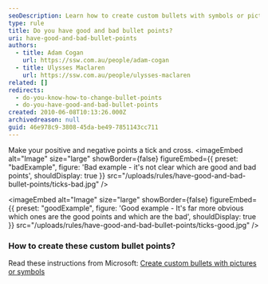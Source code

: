 ```yaml
---
seoDescription: Learn how to create custom bullets with symbols or pictures in Office to clearly distinguish your good and bad bullet points.
type: rule
title: Do you have good and bad bullet points?
uri: have-good-and-bad-bullet-points
authors:
  - title: Adam Cogan
    url: https://ssw.com.au/people/adam-cogan
  - title: Ulysses Maclaren
    url: https://ssw.com.au/people/ulysses-maclaren
related: []
redirects:
  - do-you-know-how-to-change-bullet-points
  - do-you-have-good-and-bad-bullet-points
created: 2010-06-08T10:13:26.000Z
archivedreason: null
guid: 46e978c9-3808-45da-be49-7851143cc711
---
```

Make your positive and negative points a tick and cross.
<imageEmbed
  alt="Image"
  size="large"
  showBorder={false}
  figureEmbed={{
    preset: "badExample",
    figure: 'Bad example - it\'s not clear which are good and bad points',
    shouldDisplay: true
  }}
  src="/uploads/rules/have-good-and-bad-bullet-points/ticks-bad.jpg"
/>

<imageEmbed
  alt="Image"
  size="large"
  showBorder={false}
  figureEmbed={{
    preset: "goodExample",
    figure: 'Good example - It\'s far more obvious which ones are the good points and which are the bad',
    shouldDisplay: true
  }}
  src="/uploads/rules/have-good-and-bad-bullet-points/ticks-good.jpg"
/>

### How to create these custom bullet points?

Read these instructions from Microsoft: [Create custom bullets with pictures or symbols](https://support.office.com/en-us/article/create-custom-bullets-with-pictures-or-symbols-a6bf04a8-be3d-4bec-969a-6196e89da741)